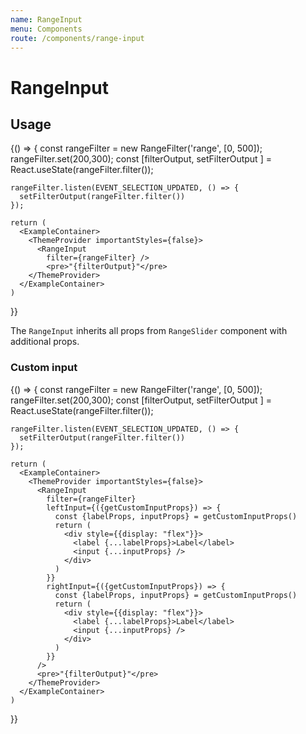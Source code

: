 ```yaml
---
name: RangeInput
menu: Components
route: /components/range-input
---
```



# RangeInput

## Usage

<Playground>
  {() => {
    const rangeFilter = new RangeFilter('range', [0, 500]);
    rangeFilter.set(200,300);
    const [filterOutput, setFilterOutput ] = React.useState(rangeFilter.filter());

    rangeFilter.listen(EVENT_SELECTION_UPDATED, () => {
      setFilterOutput(rangeFilter.filter())
    });

    return (
      <ExampleContainer>
        <ThemeProvider importantStyles={false}>
          <RangeInput 
            filter={rangeFilter} />
            <pre>"{filterOutput}"</pre>
        </ThemeProvider>
      </ExampleContainer>
    )
  }}
</Playground>

The `RangeInput` inherits all props from `RangeSlider` component with additional props.

### Custom input

<Playground>
  {() => {
    const rangeFilter = new RangeFilter('range', [0, 500]);
    rangeFilter.set(200,300);
    const [filterOutput, setFilterOutput ] = React.useState(rangeFilter.filter());

    rangeFilter.listen(EVENT_SELECTION_UPDATED, () => {
      setFilterOutput(rangeFilter.filter())
    });

    return (
      <ExampleContainer>
        <ThemeProvider importantStyles={false}>
          <RangeInput 
            filter={rangeFilter} 
            leftInput={({getCustomInputProps}) => {
              const {labelProps, inputProps} = getCustomInputProps()
              return (
                <div style={{display: "flex"}}>
                  <label {...labelProps}>Label</label>
                  <input {...inputProps} />
                </div>
              )
            }}
            rightInput={({getCustomInputProps}) => {
              const {labelProps, inputProps} = getCustomInputProps()
              return (
                <div style={{display: "flex"}}>
                  <label {...labelProps}>Label</label>
                  <input {...inputProps} />
                </div>
              )
            }}
          />
          <pre>"{filterOutput}"</pre>
        </ThemeProvider>
      </ExampleContainer>
    )
  }}
</Playground>
